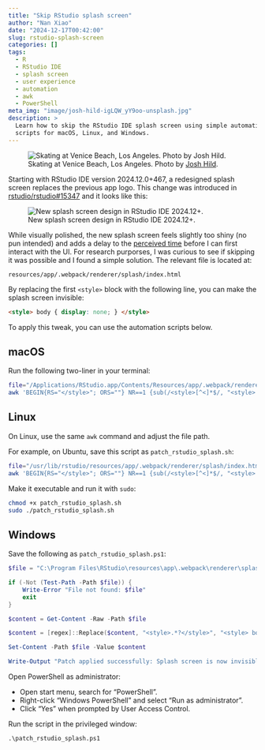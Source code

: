```yaml
---
title: "Skip RStudio splash screen"
author: "Nan Xiao"
date: "2024-12-17T00:42:00"
slug: rstudio-splash-screen
categories: []
tags:
  - R
  - RStudio IDE
  - splash screen
  - user experience
  - automation
  - awk
  - PowerShell
meta_img: "image/josh-hild-igLQW_yY9oo-unsplash.jpg"
description: >
  Learn how to skip the RStudio IDE splash screen using simple automation
  scripts for macOS, Linux, and Windows.
---
```


![Skating at Venice Beach, Los Angeles.
Photo by [Josh Hild](https://unsplash.com/photos/igLQW_yY9oo).
](/image/josh-hild-igLQW_yY9oo-unsplash.jpg)

Starting with RStudio IDE version 2024.12.0+467, a redesigned splash screen
replaces the previous app logo.
This change was introduced in
[rstudio/rstudio#15347](https://github.com/rstudio/rstudio/pull/15347)
and it looks like this:

![New splash screen design in RStudio IDE 2024.12+.](rstudio-splash-screen.png)

While visually polished, the new splash screen feels slightly too shiny
(no pun intended) and adds a delay to the
[perceived time](https://web.dev/articles/user-centric-performance-metrics)
before I can first interact with the UI.
For research purporses, I was curious to see if skipping it was possible
and I found a simple solution. The relevant file is located at:

```text
resources/app/.webpack/renderer/splash/index.html
```

By replacing the first `<style>` block with the following line,
you can make the splash screen invisible:

```html
<style> body { display: none; } </style>
```

To apply this tweak, you can use the automation scripts below.

## macOS

Run the following two-liner in your terminal:

```bash
file="/Applications/RStudio.app/Contents/Resources/app/.webpack/renderer/splash/index.html"; \
awk 'BEGIN{RS="</style>"; ORS=""} NR==1 {sub(/<style>[^<]*$/, "<style> body { display: none; }")}; {print $0 RS}' "$file" > "$file.tmp" && mv "$file.tmp" "$file"
```

## Linux

On Linux, use the same `awk` command and adjust the file path.

For example, on Ubuntu, save this script as `patch_rstudio_splash.sh`:

```bash
file="/usr/lib/rstudio/resources/app/.webpack/renderer/splash/index.html"; \
awk 'BEGIN{RS="</style>"; ORS=""} NR==1 {sub(/<style>[^<]*$/, "<style> body { display: none; }")}; {print $0 RS}' "$file" > "$file.tmp" && mv "$file.tmp" "$file"
```

Make it executable and run it with `sudo`:

```bash
chmod +x patch_rstudio_splash.sh
sudo ./patch_rstudio_splash.sh
```

## Windows

Save the following as `patch_rstudio_splash.ps1`:

```powershell
$file = "C:\Program Files\RStudio\resources\app\.webpack\renderer\splash\index.html"

if (-Not (Test-Path -Path $file)) {
    Write-Error "File not found: $file"
    exit
}

$content = Get-Content -Raw -Path $file

$content = [regex]::Replace($content, "<style>.*?</style>", "<style> body { display: none; } </style>", 'Singleline')

Set-Content -Path $file -Value $content

Write-Output "Patch applied successfully: Splash screen is now invisible."
```

Open PowerShell as administrator:

- Open start menu, search for "PowerShell".
- Right-click "Windows PowerShell" and select "Run as administrator".
- Click "Yes" when prompted by User Access Control.

Run the script in the privileged window:

```batch
.\patch_rstudio_splash.ps1
```
